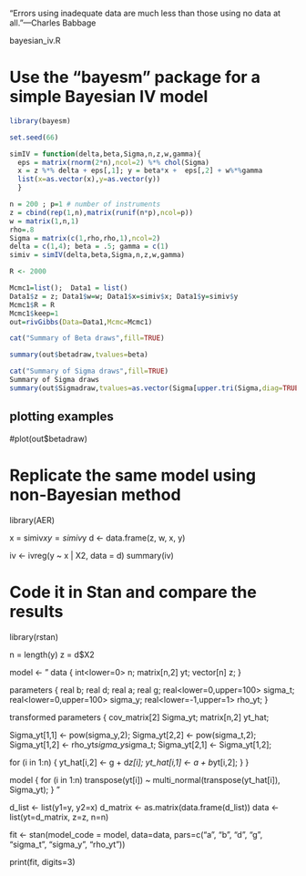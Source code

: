 "Errors using inadequate data are much less than those using no data at all."—Charles Babbage


bayesian_iv.R

# Use the "bayesm" package for a simple Bayesian IV model

```r
library(bayesm)

set.seed(66)

simIV = function(delta,beta,Sigma,n,z,w,gamma){
  eps = matrix(rnorm(2*n),ncol=2) %*% chol(Sigma)
  x = z %*% delta + eps[,1]; y = beta*x +  eps[,2] + w%*%gamma
  list(x=as.vector(x),y=as.vector(y)) 
  }

n = 200 ; p=1 # number of instruments
z = cbind(rep(1,n),matrix(runif(n*p),ncol=p))
w = matrix(1,n,1)
rho=.8
Sigma = matrix(c(1,rho,rho,1),ncol=2)
delta = c(1,4); beta = .5; gamma = c(1)
simiv = simIV(delta,beta,Sigma,n,z,w,gamma)

R <- 2000

Mcmc1=list();  Data1 = list()
Data1$z = z; Data1$w=w; Data1$x=simiv$x; Data1$y=simiv$y
Mcmc1$R = R
Mcmc1$keep=1
out=rivGibbs(Data=Data1,Mcmc=Mcmc1)
```

```r
cat("Summary of Beta draws",fill=TRUE)
```

```r
summary(out$betadraw,tvalues=beta)
```

```r
cat("Summary of Sigma draws",fill=TRUE)
Summary of Sigma draws
summary(out$Sigmadraw,tvalues=as.vector(Sigma[upper.tri(Sigma,diag=TRUE)]))
```



## plotting examples
#plot(out$betadraw)

# Replicate the same model using non-Bayesian method

library(AER)


x = simiv$x
y = simiv$y
d <- data.frame(z, w, x, y)

iv <- ivreg(y ~ x | X2, data = d)
summary(iv)

# Code it in Stan and compare the results

library(rstan)



n = length(y)
z = d$X2

model <- "
data {
int<lower=0> n;
matrix[n,2] yt;
vector[n] z;
}

parameters {
real b;
real d;
real a;
real g;
real<lower=0,upper=100> sigma_t;
real<lower=0,upper=100> sigma_y;
real<lower=-1,upper=1> rho_yt;
}

transformed parameters {
cov_matrix[2] Sigma_yt;
matrix[n,2] yt_hat;

Sigma_yt[1,1] <- pow(sigma_y,2);
Sigma_yt[2,2] <- pow(sigma_t,2);
Sigma_yt[1,2] <- rho_yt*sigma_y*sigma_t;
Sigma_yt[2,1] <- Sigma_yt[1,2];


for (i in 1:n) {
  yt_hat[i,2] <- g + d*z[i];
  yt_hat[i,1] <- a + b*yt[i,2];
  }
}

model {
  for (i in 1:n)
  transpose(yt[i]) ~ multi_normal(transpose(yt_hat[i]), Sigma_yt);
}
"

d_list <- list(y1=y, y2=x)
d_matrix <- as.matrix(data.frame(d_list))
data <- list(yt=d_matrix, z=z, n=n)

fit <- stan(model_code = model, data=data, pars=c("a", "b", "d", "g", "sigma_t", "sigma_y", "rho_yt"))

print(fit, digits=3)



